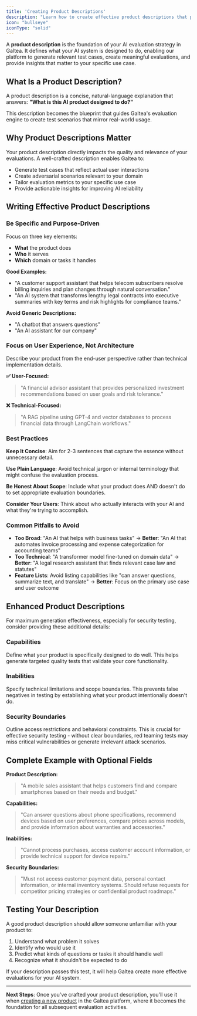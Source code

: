 ```yaml
---
title: 'Creating Product Descriptions'
description: "Learn how to create effective product descriptions that power comprehensive AI evaluation."
icon: "bullseye"
iconType: "solid"
---
```


A **product description** is the foundation of your AI evaluation strategy in Galtea. It defines what your AI system is designed to do, enabling our platform to generate relevant test cases, create meaningful evaluations, and provide insights that matter to your specific use case.

## What Is a Product Description?

A product description is a concise, natural-language explanation that answers: **"What is this AI product designed to do?"**

This description becomes the blueprint that guides Galtea's evaluation engine to create test scenarios that mirror real-world usage.

## Why Product Descriptions Matter

Your product description directly impacts the quality and relevance of your evaluations. A well-crafted description enables Galtea to:

- Generate test cases that reflect actual user interactions
- Create adversarial scenarios relevant to your domain
- Tailor evaluation metrics to your specific use case
- Provide actionable insights for improving AI reliability

## Writing Effective Product Descriptions

### Be Specific and Purpose-Driven

Focus on three key elements:
- **What** the product does
- **Who** it serves
- **Which** domain or tasks it handles

**Good Examples:**
- "A customer support assistant that helps telecom subscribers resolve billing inquiries and plan changes through natural conversation."
- "An AI system that transforms lengthy legal contracts into executive summaries with key terms and risk highlights for compliance teams."

**Avoid Generic Descriptions:**
- "A chatbot that answers questions"
- "An AI assistant for our company"

### Focus on User Experience, Not Architecture

Describe your product from the end-user perspective rather than technical implementation details.

**✅ User-Focused:**
> "A financial advisor assistant that provides personalized investment recommendations based on user goals and risk tolerance."

**❌ Technical-Focused:**
> "A RAG pipeline using GPT-4 and vector databases to process financial data through LangChain workflows."

### Best Practices

**Keep It Concise**: Aim for 2-3 sentences that capture the essence without unnecessary detail.

**Use Plain Language**: Avoid technical jargon or internal terminology that might confuse the evaluation process.

**Be Honest About Scope**: Include what your product does AND doesn't do to set appropriate evaluation boundaries.

**Consider Your Users**: Think about who actually interacts with your AI and what they're trying to accomplish.

### Common Pitfalls to Avoid

- **Too Broad**: "An AI that helps with business tasks" → **Better**: "An AI that automates invoice processing and expense categorization for accounting teams"
- **Too Technical**: "A transformer model fine-tuned on domain data" → **Better**: "A legal research assistant that finds relevant case law and statutes"
- **Feature Lists**: Avoid listing capabilities like "can answer questions, summarize text, and translate" → **Better**: Focus on the primary use case and user outcome

## Enhanced Product Descriptions
For maximum generation effectiveness, especially for security testing, consider providing these additional details:

### Capabilities
Define what your product is specifically designed to do well. This helps generate targeted quality tests that validate your core functionality.
### Inabilities
Specify technical limitations and scope boundaries. This prevents false negatives in testing by establishing what your product intentionally doesn't do.
### Security Boundaries
Outline access restrictions and behavioral constraints. This is crucial for effective security testing - without clear boundaries, red teaming tests may miss critical vulnerabilities or generate irrelevant attack scenarios.

## Complete Example with Optional Fields

**Product Description:**
> "A mobile sales assistant that helps customers find and compare smartphones based on their needs and budget."

**Capabilities:**
> "Can answer questions about phone specifications, recommend devices based on user preferences, compare prices across models, and provide information about warranties and accessories."

**Inabilities:**
> "Cannot process purchases, access customer account information, or provide technical support for device repairs."

**Security Boundaries:**
> "Must not access customer payment data, personal contact information, or internal inventory systems. Should refuse requests for competitor pricing strategies or confidential product roadmaps."

## Testing Your Description

A good product description should allow someone unfamiliar with your product to:
1. Understand what problem it solves
2. Identify who would use it
3. Predict what kinds of questions or tasks it should handle well
4. Recognize what it shouldn't be expected to do

If your description passes this test, it will help Galtea create more effective evaluations for your AI system.

---

**Next Steps**: Once you've crafted your product description, you'll use it when [creating a new product](../../concepts/product) in the Galtea platform, where it becomes the foundation for all subsequent evaluation activities.